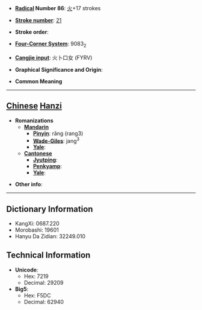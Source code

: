* '''[[Wiktionary:Chinese radical index| Radical]] Number 86''': [[Wiktionary:Chinese radical index 火|火]]+17 strokes

* '''[[Wiktionary:Chinese total strokes index|Stroke number]]''': [[Wiktionary:Chinese total strokes index 21|21]]

* '''Stroke order''': 

* '''[[Wiktionary:Chinese four corner index|Four-Corner System]]''': 9083<sub>2</sub>

* '''[[Wiktionary:Chinese Cangjie index|Cangjie input]]''': 火卜口女 (FYRV)

* '''Graphical Significance and Origin''': 

* '''Common Meaning'''

----

== [[Chinese]] [[Hanzi]] ==

* '''Romanizations'''
** '''[[Mandarin]]'''
*** '''[[Pinyin]]''': rǎng (rang3)
*** '''[[Wade-Giles]]''': jang<sup>3</sup>
*** '''[[Yale]]''': 
** '''[[Cantonese]]'''
*** '''[[Jyutping]]''':
*** '''[[Penkyamp]]''': 
*** '''[[Yale]]''': 

* '''Other info''': 

----

== Dictionary Information ==

* KangXi: 0687.220
* Morobashi: 19601
* Hanyu Da Zidian: 32249.010

== Technical Information ==

* '''Unicode''':
** Hex: 7219
** Decimal: 29209
* '''Big5''':
** Hex: F5DC
** Decimal: 62940